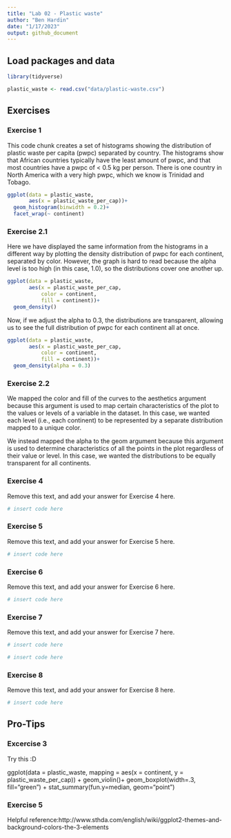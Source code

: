```yaml
---
title: "Lab 02 - Plastic waste"
author: "Ben Hardin"
date: "1/17/2023"
output: github_document
---
```


## Load packages and data

```r
library(tidyverse) 
```

```r
plastic_waste <- read.csv("data/plastic-waste.csv")
```

## Exercises

### Exercise 1

This code chunk creates a set of histograms showing the distribution of plastic waste per capita (pwpc) separated by country. The histograms show that African countries typically have the least amount of pwpc, and that most countries have a pwpc of < 0.5 kg per person. There is one country in North America with a very high pwpc, which we know is Trinidad and Tobago. 

```r
ggplot(data = plastic_waste,
       aes(x = plastic_waste_per_cap))+
  geom_histogram(binwidth = 0.2)+
  facet_wrap(~ continent)
```

### Exercise 2.1

Here we have displayed the same information from the histograms in a different way by plotting the density distribution of pwpc for each continent, separated by color. However, the graph is hard to read because the alpha level is too high (in this case, 1.0), so the distributions cover one another up.

```r
ggplot(data = plastic_waste,
       aes(x = plastic_waste_per_cap,
           color = continent,
           fill = continent))+
  geom_density()
```
Now, if we adjust the alpha to 0.3, the distributions are transparent, allowing us to see the full distribution of pwpc for each continent all at once.

```r
ggplot(data = plastic_waste,
       aes(x = plastic_waste_per_cap,
           color = continent,
           fill = continent))+
  geom_density(alpha = 0.3)
```

### Exercise 2.2

We mapped the color and fill of the curves to the aesthetics argument because this argument is used to map certain characteristics of the plot to the values or levels of a variable in the dataset. In this case, we wanted each level (i.e., each continent) to be represented by a separate distribution mapped to a unique color.

We instead mapped the alpha to the geom argument because this argument is used to determine characteristics of all the points in the plot regardless of their value or level. In this case, we wanted the distributions to be equally transparent for all continents.

### Exercise 4

Remove this text, and add your answer for Exercise 4 here.

```r
# insert code here
```

### Exercise 5

Remove this text, and add your answer for Exercise 5 here.

```r
# insert code here
```

### Exercise 6

Remove this text, and add your answer for Exercise 6 here.

```r
# insert code here
```

### Exercise 7

Remove this text, and add your answer for Exercise 7 here.

```r
# insert code here
```

```r
# insert code here
```

### Exercise 8

Remove this text, and add your answer for Exercise 8 here.

```r
# insert code here
```

## Pro-Tips

### Excercise 3

Try this :D

ggplot(data = plastic_waste, 
       mapping = aes(x = continent, 
                     y = plastic_waste_per_cap)) +
  geom_violin()+
  geom_boxplot(width=.3, fill="green") +
  stat_summary(fun.y=median, geom="point") 
  
### Exercise 5 

Helpful reference:http://www.sthda.com/english/wiki/ggplot2-themes-and-background-colors-the-3-elements



